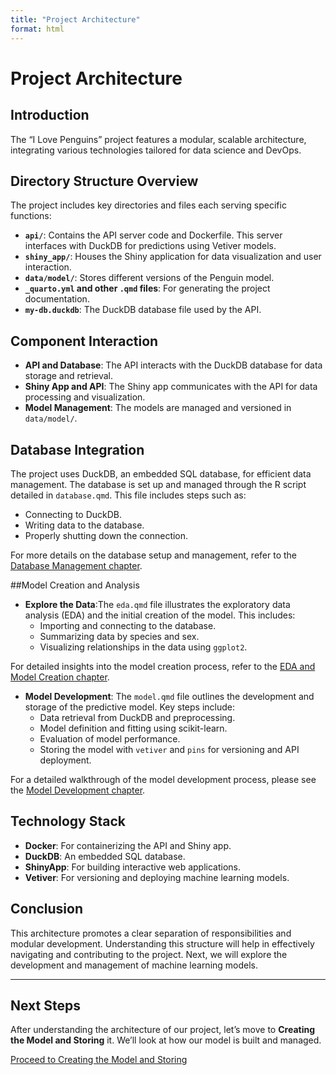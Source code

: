```yaml
---
title: "Project Architecture"
format: html
---
```


# Project Architecture

## Introduction

The "I Love Penguins" project features a modular, scalable architecture, integrating various technologies tailored for data science and DevOps.

## Directory Structure Overview

The project includes key directories and files each serving specific functions:

- **`api/`**: Contains the API server code and Dockerfile. This server interfaces with DuckDB for predictions using Vetiver models.
- **`shiny_app/`**: Houses the Shiny application for data visualization and user interaction.
- **`data/model/`**: Stores different versions of the Penguin model.
- **`_quarto.yml` and other `.qmd` files**: For generating the project documentation.
- **`my-db.duckdb`**: The DuckDB database file used by the API.

## Component Interaction

- **API and Database**: The API interacts with the DuckDB database for data storage and retrieval.
- **Shiny App and API**: The Shiny app communicates with the API for data processing and visualization.
- **Model Management**: The models are managed and versioned in `data/model/`.

## Database Integration

The project uses DuckDB, an embedded SQL database, for efficient data management. The database is set up and managed through the R script detailed in `database.qmd`. This file includes steps such as:

- Connecting to DuckDB.
- Writing data to the database.
- Properly shutting down the connection.

For more details on the database setup and management, refer to the [Database Management chapter](./database.qmd).

##Model Creation and Analysis

- **Explore the Data**:The `eda.qmd` file illustrates the exploratory data analysis (EDA) and the initial creation of the model. This includes:
  - Importing and connecting to the database.
  - Summarizing data by species and sex.
  - Visualizing relationships in the data using `ggplot2`.

For detailed insights into the model creation process, refer to the [EDA and Model Creation chapter](./eda.qmd).

- **Model Development**: The `model.qmd` file outlines the development and storage of the predictive model. Key steps include:
  - Data retrieval from DuckDB and preprocessing.
  - Model definition and fitting using scikit-learn.
  - Evaluation of model performance.
  - Storing the model with `vetiver` and `pins` for versioning and API deployment.

For a detailed walkthrough of the model development process, please see the [Model Development chapter](./model.qmd).



## Technology Stack

- **Docker**: For containerizing the API and Shiny app.
- **DuckDB**: An embedded SQL database.
- **ShinyApp**: For building interactive web applications.
- **Vetiver**: For versioning and deploying machine learning models.

## Conclusion

This architecture promotes a clear separation of responsibilities and modular development. Understanding this structure will help in effectively navigating and contributing to the project. Next, we will explore the development and management of machine learning models.

---

## Next Steps

After understanding the architecture of our project, let's move to **Creating the Model and Storing** it. We'll look at how our model is built and managed.

[Proceed to Creating the Model and Storing](model.html)
